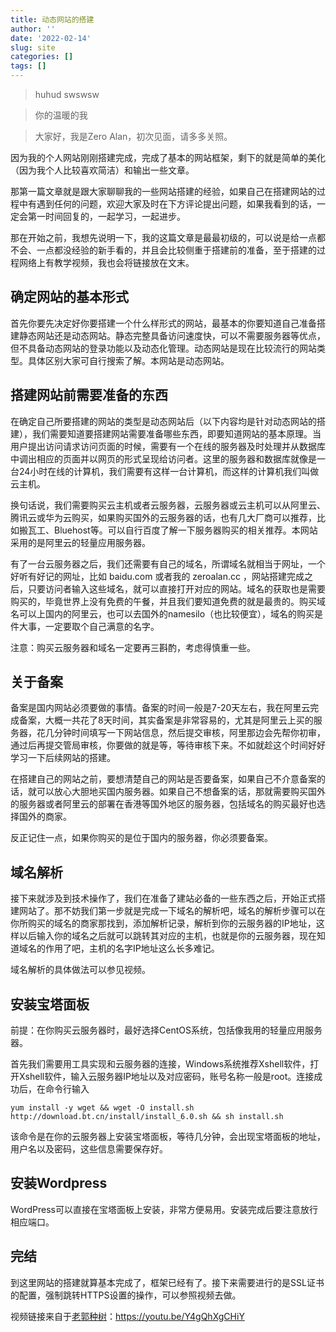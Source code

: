 ```yaml
---
title: 动态网站的搭建
author: ''
date: '2022-02-14'
slug: site
categories: []
tags: []
---
```

> huhud
> swswsw

> 你的温暖的我 

<blockquote><p><span>大家好，我是Zero Alan，初次见面，请多多关照。</span></p></blockquote>

因为我的个人网站刚刚搭建完成，完成了基本的网站框架，剩下的就是简单的美化（因为我个人比较喜欢简洁）和输出一些文章。

那第一篇文章就是跟大家聊聊我的一些网站搭建的经验，如果自己在搭建网站的过程中有遇到任何的问题，欢迎大家及时在下方评论提出问题，如果我看到的话，一定会第一时间回复的，一起学习，一起进步。

那在开始之前，我想先说明一下，我的这篇文章是最最初级的，可以说是给一点都不会、一点都没经验的新手看的，并且会比较侧重于搭建前的准备，至于搭建的过程网络上有教学视频，我也会将链接放在文末。

## 确定网站的基本形式

首先你要先决定好你要搭建一个什么样形式的网站，最基本的你要知道自己准备搭建静态网站还是动态网站。静态完整具备访问速度快，可以不需要服务器等优点，但不具备动态网站的登录功能以及动态化管理。动态网站是现在比较流行的网站类型。具体区别大家可自行搜索了解。本网站是动态网站。

## 搭建网站前需要准备的东西

在确定自己所要搭建的网站的类型是动态网站后（以下内容均是针对动态网站的搭建），我们需要知道要搭建网站需要准备哪些东西，即要知道网站的基本原理。当用户提出访问请求访问页面的时候，需要有一个在线的服务器及时处理并从数据库中调出相应的页面并以网页的形式呈现给访问者。这里的服务器和数据库就像是一台24小时在线的计算机，我们需要有这样一台计算机，而这样的计算机我们叫做云主机。

换句话说，我们需要购买云主机或者云服务器，云服务器或云主机可以从阿里云、腾讯云或华为云购买，如果购买国外的云服务器的话，也有几大厂商可以推荐，比如搬瓦工、Bluehost等。可以自行百度了解一下服务器购买的相关推荐。本网站采用的是阿里云的轻量应用服务器。

有了一台云服务器之后，我们还需要有自己的域名，所谓域名就相当于网址，一个好听有好记的网址，比如 baidu.com 或者我的 zeroalan.cc ，网站搭建完成之后，只要访问者输入这些域名，就可以直接打开对应的网站。域名的获取也是需要购买的，毕竟世界上没有免费的午餐，并且我们要知道免费的就是最贵的。购买域名可以上国内的阿里云，也可以去国外的namesilo（也比较便宜），域名的购买是件大事，一定要取个自己满意的名字。

注意：购买云服务器和域名一定要再三斟酌，考虑得慎重一些。

## 关于备案

备案是国内网站必须要做的事情。备案的时间一般是7-20天左右，我在阿里云完成备案，大概一共花了8天时间，其实备案是非常容易的，尤其是阿里云上买的服务器，花几分钟时间填写一下网站信息，然后提交审核，阿里那边会先帮你初审，通过后再提交管局审核，你要做的就是等，等待审核下来。不如就趁这个时间好好学习一下后续网站的搭建。

在搭建自己的网站之前，要想清楚自己的网站是否要备案，如果自己不介意备案的话，就可以放心大胆地买国内服务器。如果自己不想备案的话，那就需要购买国外的服务器或者阿里云的部署在香港等国外地区的服务器，包括域名的购买最好也选择国外的商家。

反正记住一点，如果你购买的是位于国内的服务器，你必须要备案。

## 域名解析

接下来就涉及到技术操作了，我们在准备了建站必备的一些东西之后，开始正式搭建网站了。那不妨我们第一步就是完成一下域名的解析吧，域名的解析步骤可以在你所购买的域名的商家那找到，添加解析记录，解析到你的云服务器的IP地址，这样以后输入你的域名之后就可以跳转其对应的主机，也就是你的云服务器，现在知道域名的作用了吧，主机的名字IP地址这么长多难记。

域名解析的具体做法可以参见视频。

## 安装宝塔面板

前提：在你购买云服务器时，最好选择CentOS系统，包括像我用的轻量应用服务器。

首先我们需要用工具实现和云服务器的连接，Windows系统推荐Xshell软件，打开Xshell软件，输入云服务器IP地址以及对应密码，账号名称一般是root。连接成功后，在命令行输入

```
yum install -y wget && wget -O install.sh http://download.bt.cn/install/install_6.0.sh && sh install.sh
```

该命令是在你的云服务器上安装宝塔面板，等待几分钟，会出现宝塔面板的地址，用户名以及密码，这些信息需要保存好。

## 安装Wordpress

WordPress可以直接在宝塔面板上安装，非常方便易用。安装完成后要注意放行相应端口。

## 完结

到这里网站的搭建就算基本完成了，框架已经有了。接下来需要进行的是SSL证书的配置，强制跳转HTTPS设置的操作，可以参照视频去做。

视频链接来自于[老郭种树](https://guozh.net/)：[https://youtu.be/Y4gQhXgCHiY](https://www.youtube.com/watch?v=Y4gQhXgCHiY&t=0s)









